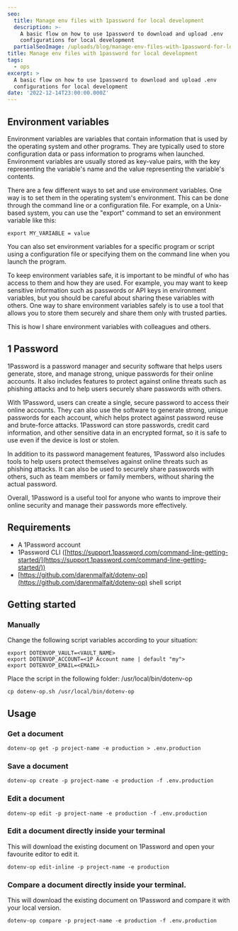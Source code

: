 ```yaml
---
seo:
  title: Manage env files with 1password for local development
  description: >-
    A basic flow on how to use 1password to download and upload .env
    configurations for local development
  partialSeoImage: /uploads/blog/manage-env-files-with-1password-for-local-development.jpg
title: Manage env files with 1password for local development
tags:
  - ops
excerpt: >
  A basic flow on how to use 1password to download and upload .env
  configurations for local development
date: '2022-12-14T23:00:00.000Z'
---
```


## Environment variables

Environment variables are variables that contain information that is used by the
operating system and other programs. They are typically used to store
configuration data or pass information to programs when launched. Environment
variables are usually stored as key-value pairs, with the key representing the
variable's name and the value representing the variable's contents.

There are a few different ways to set and use environment variables. One way is
to set them in the operating system's environment. This can be done through the
command line or a configuration file. For example, on a Unix-based system, you
can use the "export" command to set an environment variable like this:

```shell
export MY_VARIABLE = value
```

You can also set environment variables for a specific program or script using a
configuration file or specifying them on the command line when you launch the
program.

To keep environment variables safe, it is important to be mindful of who has
access to them and how they are used. For example, you may want to keep
sensitive information such as passwords or API keys in environment variables,
but you should be careful about sharing these variables with others. One way to
share environment variables safely is to use a tool that allows you to store
them securely and share them only with trusted parties.&#x20;

This is how I share environment variables with colleagues and others.

## 1 Password

1Password is a password manager and security software that helps users generate,
store, and manage strong, unique passwords for their online accounts. It also
includes features to protect against online threats such as phishing attacks and
to help users securely share passwords with others.

With 1Password, users can create a single, secure password to access their
online accounts. They can also use the software to generate strong, unique
passwords for each account, which helps protect against password reuse and
brute-force attacks. 1Password can store passwords, credit card information, and
other sensitive data in an encrypted format, so it is safe to use even if the
device is lost or stolen.

In addition to its password management features, 1Password also includes tools
to help users protect themselves against online threats such as phishing
attacks. It can also be used to securely share passwords with others, such as
team members or family members, without sharing the actual password.

Overall, 1Password is a useful tool for anyone who wants to improve their online
security and manage their passwords more effectively.

## Requirements

- A 1Password account
- 1Password CLI
  ([https://support.1password.com/command-line-getting-started/](https://support.1password.com/command-line-getting-started/))
- [https://github.com/darenmalfait/dotenv-op](https://github.com/darenmalfait/dotenv-op)
  shell script

## Getting started

### Manually

Change the following script variables according to your situation:

```shell
export DOTENVOP_VAULT=<VAULT_NAME>
export DOTENVOP_ACCOUNT=<1P Account name | default "my">
export DOTENVOP_EMAIL=<EMAIL>
```

Place the script in the following folder: /usr/local/bin/dotenv-op

```shell
cp dotenv-op.sh /usr/local/bin/dotenv-op
```

## Usage

### Get a document

```shell
dotenv-op get -p project-name -e production > .env.production
```

### Save a document

```shell
dotenv-op create -p project-name -e production -f .env.production
```

### Edit a document

```shell
dotenv-op edit -p project-name -e production -f .env.production
```

### Edit a document directly inside your terminal

This will download the existing document on 1Password and open your favourite
editor to edit it.

```shell
dotenv-op edit-inline -p project-name -e production
```

### Compare a document directly inside your terminal.

This will download the existing document on 1Password and compare it with your
local version.

```shell
dotenv-op compare -p project-name -e production -f .env.production
```
